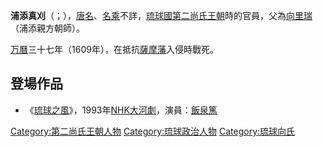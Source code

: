 {{Unreferenced|time=2022-06-26T17:04:30+00:00}}
'''浦添真刈'''（{{ryu|r=真かる|kn=マカル|rm=Makaru|f=h}}；{{bd|？||1609年}}），[[唐名|唐名]]、[[名乘|名乘]]不詳，[[琉球國|琉球國]][[第二尚氏王朝|第二尚氏王朝]]時的官員，父為[[向里瑞|向里瑞]]（浦添親方朝師）。

[[万曆|万曆]]三十七年（1609年），在抵抗[[薩摩藩|薩摩藩]]入侵時戰死。

== 登場作品 ==
*《[[琉球之風_(電視劇)|琉球之風]]》，1993年[[NHK大河劇|NHK大河劇]]，演員：[[飯泉篤|飯泉篤]]

[[Category:第二尚氏王朝人物|Category:第二尚氏王朝人物]]
[[Category:琉球政治人物|Category:琉球政治人物]]
[[Category:琉球向氏|Category:琉球向氏]]